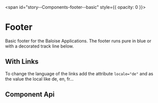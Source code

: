 
<span id="story--Components-footer--basic" style={{ opacity: 0 }}></span>

# Footer

Basic footer for the Baloise Applications. The footer runs pure in blue or with a decorated track line below.

<Canvas>
  <Story id="Components-footer--basic" />
</Canvas>

## With Links

To change the language of the links add the attribute `locale="de"` and as the value the local like de, en, fr...

<Canvas>
  <Story id="Components-footer--with-links" />
</Canvas>

## Component Api

<Description markdown={readme} />

<br />


<Description markdown={testing} />


<Description markdown={github} />
